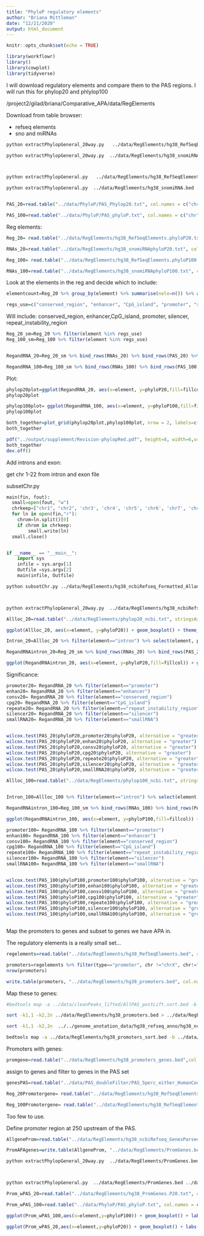 ```yaml
---
title: "PhyloP regulatory elements"
author: "Briana Mittleman"
date: "12/21/2020"
output: html_document
---
```


```r
knitr::opts_chunk$set(echo = TRUE)
```

```r
library(workflowr)
library()
library(cowplot)
library(tidyverse)
```

I will download regulatory elements and compare them to the PAS regions. I will run this for phylop20 and phlylop100

/project2/gilad/briana/Comparative_APA/data/RegElements

Download from table browser:

* refseq elements 
* sno and miRNAs 



```bash


python extractPhylopGeneral_20way.py   ../data/RegElements/hg38_RefSeqElements.bed ../data/RegElements/hg38_RefSeqElements.phyloP20.txt

python extractPhylopGeneral_20way.py  ../data/RegElements/hg38_snomiRNA.bed ../data/RegElements/hg38_snomiRNAphyloP20.txt 



python extractPhylopGeneral.py   ../data/RegElements/hg38_RefSeqElements.bed ../data/RegElements/hg38_RefSeqElements.phyloP100.txt

python extractPhylopGeneral.py  ../data/RegElements/hg38_snomiRNA.bed ../data/RegElements/hg38_snomiRNAphyloP100.txt 



```


```r
PAS_20=read.table("../data/PhyloP/PAS_Phylop20.txt", col.names = c("chr","start","end","PAS", "phyloP20"), stringsAsFactors = F) %>% drop_na() %>% mutate(element="PAS") %>% select(element,phyloP20)

PAS_100=read.table("../data/PhyloP/PAS_phyloP.txt", col.names = c("chr","start","end", "phyloP100"), stringsAsFactors = F) %>% drop_na()  %>%  mutate(element="PAS") %>% select(element,phyloP100)
```

Reg elements:

```r
Reg_20= read.table("../data/RegElements/hg38_RefSeqElements.phyloP20.txt", col.names = c('chr', 'start', 'end', 'element', 'phyloP20' ), header = F, stringsAsFactors = F) %>% drop_na()%>% select(element, phyloP20)

RNAs_20=read.table("../data/RegElements/hg38_snomiRNAphyloP20.txt", col.names = c('chr', 'start', 'end', 'elementName', 'phyloP20' ), header = F, stringsAsFactors = F)%>% mutate(element="smallRNA") %>% drop_na()%>% select(element, phyloP20)

Reg_100= read.table("../data/RegElements/hg38_RefSeqElements.phyloP100.txt", col.names = c('chr', 'start', 'end', 'element', 'phyloP100' ), header = F, stringsAsFactors = F) %>% drop_na()%>% select(element, phyloP100)

RNAs_100=read.table("../data/RegElements/hg38_snomiRNAphyloP100.txt", col.names = c('chr', 'start', 'end', 'element_name', 'phyloP100' ), header = F, stringsAsFactors = F) %>% mutate(element="smallRNA") %>% drop_na() %>% select(element, phyloP100)
```


Look at the elements in the reg and decide which to include: 

```r
elementcount=Reg_20 %>% group_by(element) %>% summarise(nele=n()) %>% arrange(desc(nele))

regs_use=c("conserved_region", "enhancer", "CpG_island", "promoter", "silencer", "repeat_instability_region")
```
Will include: 
conserved_region, enhancer,CpG_island, promoter, silencer, repeat_instability_region

```r
Reg_20_sm=Reg_20 %>% filter(element %in% regs_use)
Reg_100_sm=Reg_100 %>% filter(element %in% regs_use)


RegandRNA_20=Reg_20_sm %>% bind_rows(RNAs_20) %>% bind_rows(PAS_20) %>% mutate(fillcol=ifelse(element=="PAS", "yes", "no"))

RegandRNA_100=Reg_100_sm %>% bind_rows(RNAs_100) %>% bind_rows(PAS_100)%>% mutate(fillcol=ifelse(element=="PAS", "yes", "no"))
```


Plot: 

```r
phylop20plot=ggplot(RegandRNA_20, aes(x=element, y=phyloP20,fill=fillcol)) + geom_boxplot() + theme_classic() + labs(title="Regulatory element conservation", y="PhyloP 20 ways", x="")+ theme(axis.text.x = element_text(angle = 90), legend.position ="none")+ scale_fill_brewer(palette = "RdYlBu")
phylop20plot
```

```r
phylop100plot= ggplot(RegandRNA_100, aes(x=element, y=phyloP100,fill=fillcol)) + geom_boxplot() + theme_classic() + labs(title="Regulatory element conservation", y="PhyloP 100 ways", x="")+ theme(axis.text.x = element_text(angle = 90), legend.position ="none")+ scale_fill_brewer(palette = "RdYlBu")
phylop100plot
```


```r
both_together=plot_grid(phylop20plot,phylop100plot, nrow = 2, labels=c("A", "B"))
both_together
```

```r
pdf("../output/supplement/Revision-phylopRed.pdf", height=8, width=6,useKerning=F)
both_together
dev.off()
```


Add introns and exon:

get chr 1-22 from intron and exon file

subsetChr.py
```python

main(fin, fout):
  small=open(fout, "w")
  chrkeep=["chr1", "chr2", 'chr3', 'chr4', 'chr5', 'chr6', 'chr7', 'chr8', 'chr9', 'chr10', 'chr11', 'chr12', 'chr13', 'chr14', 'chr15', 'chr16', 'chr17', 'chr18', 'chr19', 'chr20', 'chr21','chr22']
  for ln in open(fin,"r"):
    chrom=ln.split()[0]
    if chrom in chrkeep:
        small.write(ln)
  small.close()


if __name__ == "__main__":
    import sys
    infile = sys.argv[1]
    Outfile =sys.argv[2]
    main(infile, Outfile)
```

```bash
python subsetChr.py ../data/RegElements/hg38_ncbiRefseq_Formatted_Allannotation_noSNO.Resort.bed ../data/RegElements/hg38_ncbiRefseq_Formatted_Allannotation_noSNO.Resort.1.22.bed



python extractPhylopGeneral_20way.py  ../data/RegElements/hg38_ncbiRefseq_Formatted_Allannotation_noSNO.Resort.1.22.bed ../data/RegElements/phylop20_ncbi.txt

```

```r
Allloc_20=read.table("../data/RegElements/phylop20_ncbi.txt", stringsAsFactors = F, header = F, col.names = c("chr", "start","end", "name", "phyloP20")) %>% separate(name, into=c("element", "gene"),sep=":") %>% drop_na() 

ggplot(Allloc_20, aes(x=element, y=phyloP20)) + geom_boxplot() + theme_classic()
```

```r
Intron_20=Allloc_20 %>% filter(element=="intron") %>% select(element, phyloP20)

RegandRNAintron_20=Reg_20_sm %>% bind_rows(RNAs_20) %>% bind_rows(PAS_20) %>% bind_rows(Intron_20) %>%  mutate(fillcol=ifelse(element=="PAS", "yes", "no"))

ggplot(RegandRNAintron_20, aes(x=element, y=phyloP20,fill=fillcol)) + geom_boxplot() + theme_classic() + labs(title="Regulatory element conservation", y="PhyloP 20 ways", x="")+ theme(axis.text.x = element_text(angle = 90), legend.position ="none")+ scale_fill_brewer(palette = "RdYlBu")
```
Significance: 
```r
promoter20= RegandRNA_20 %>% filter(element=="promoter")
enhan20= RegandRNA_20 %>% filter(element=="enhancer")
consv20= RegandRNA_20 %>% filter(element=="conserved_region")
cpg20= RegandRNA_20 %>% filter(element=="CpG_island")
repeate20= RegandRNA_20 %>% filter(element=="repeat_instability_region")
silencer20= RegandRNA_20 %>% filter(element=="silencer")
smallRNA20= RegandRNA_20 %>% filter(element=="smallRNA")


wilcox.test(PAS_20$phyloP20,promoter20$phyloP20, alternative = "greater")
wilcox.test(PAS_20$phyloP20,enhan20$phyloP20, alternative = "greater")
wilcox.test(PAS_20$phyloP20,consv20$phyloP20, alternative = "greater")
wilcox.test(PAS_20$phyloP20,cpg20$phyloP20, alternative = "greater")
wilcox.test(PAS_20$phyloP20,repeate20$phyloP20, alternative = "greater")
wilcox.test(PAS_20$phyloP20,silencer20$phyloP20, alternative = "greater")
wilcox.test(PAS_20$phyloP20,smallRNA20$phyloP20, alternative = "greater")


```


```r
Allloc_100=read.table("../data/RegElements/phylop100_ncbi.txt", stringsAsFactors = F, header = F, col.names = c("chr", "start","end", "name", "phyloP100")) %>% separate(name, into=c("element", "gene"),sep=":") %>% drop_na()


Intron_100=Allloc_100 %>% filter(element=="intron") %>% select(element, phyloP100)

RegandRNAintron_100=Reg_100_sm %>% bind_rows(RNAs_100) %>% bind_rows(PAS_100) %>% bind_rows(Intron_100) %>%  mutate(fillcol=ifelse(element=="PAS", "yes", "no"))

ggplot(RegandRNAintron_100, aes(x=element, y=phyloP100,fill=fillcol)) + geom_boxplot() + theme_classic() + labs(title="Regulatory element conservation", y="PhyloP 100 ways", x="")+ theme(axis.text.x = element_text(angle = 90), legend.position ="none")+ scale_fill_brewer(palette = "RdYlBu")
```

```r

promoter100= RegandRNA_100 %>% filter(element=="promoter")
enhan100= RegandRNA_100 %>% filter(element=="enhancer")
consv100= RegandRNA_100 %>% filter(element=="conserved_region")
cpg100= RegandRNA_100 %>% filter(element=="CpG_island")
repeate100= RegandRNA_100 %>% filter(element=="repeat_instability_region")
silencer100= RegandRNA_100 %>% filter(element=="silencer")
smallRNA100= RegandRNA_100 %>% filter(element=="smallRNA")


wilcox.test(PAS_100$phyloP100,promoter100$phyloP100, alternative = "greater")
wilcox.test(PAS_100$phyloP100,enhan100$phyloP100, alternative = "greater")
wilcox.test(PAS_100$phyloP100,consv100$phyloP100, alternative = "greater")
wilcox.test(PAS_100$phyloP100,cpg100$phyloP100, alternative = "greater")
wilcox.test(PAS_100$phyloP100,repeate100$phyloP100, alternative = "greater")
wilcox.test(PAS_100$phyloP100,silencer100$phyloP100, alternative = "greater")
wilcox.test(PAS_100$phyloP100,smallRNA100$phyloP100, alternative = "greater")



```

Map the promoters to genes and subset to genes we have APA in.

The regulatory elements is a really small set... 
```r
regelements=read.table("../data/RegElements/hg38_RefSeqElements.bed", stringsAsFactors = F, col.names = c("chr","start","end", "type", "score", "strand","hardsoft", "hardend","color" ))

promoters=regelements %>% filter(type=="promoter", chr !="chrX", chr!="chrY") %>% select(-hardsoft, -hardend, -color) 
nrow(promoters)

write.table(promoters, "../data/RegElements/hg38_promoters.bed", col.names = F, row.names = F, quote = F,sep="\t")
``` 

Map these to genes:



```bash
#bedtools map -a ../data/cleanPeaks_lifted/AllPAS_postLift.sort.bed -b  ../../genome_anotation_data/hg38_refseq_anno/hg38_ncbiRefseq_Formatted_Allannotation_noSNO.Resort.bed -c 4 -S -o distinct > ../data/cleanPeaks_anno/AllPAS_postLift.sort_LocAnno.bed 

sort -k1,1 -k2,2n ../data/RegElements/hg38_promoters.bed > ../data/RegElements/hg38_promoters_sort.bed

sort -k1,1 -k2,2n  ../../genome_anotation_data/hg38_refseq_anno/hg38_ncbiRefseq_GenesParsed.bed > ../data/RegElements/hg38_ncbiRefseq_GenesParsed_sort.bed

bedtools map -a ../data/RegElements/hg38_promoters_sort.bed -b ../data/RegElements/hg38_ncbiRefseq_GenesParsed_sort.bed -c 4 -s -o distinct > ../data/RegElements/hg38_promoters_genes.bed
```

Promoters with genes:
```r
promgene=read.table("../data/RegElements/hg38_promoters_genes.bed",col.names = c("chr", "start", "end", "element", "score", "strand","gene"),stringsAsFactors = F)
```

assign to genes and filter to genes in the PAS set
```r
genesPAS=read.table("../data/PAS_doubleFilter/PAS_5perc_either_HumanCoord_BothUsage_meta_doubleFilter.txt",header=T,stringsAsFactors = F) %>% select(gene) %>% unique()

Reg_20Promotergene= read.table("../data/RegElements/hg38_RefSeqElements.phyloP20.txt", col.names = c('chr', 'start', 'end', 'element', 'phyloP20' ), header = F, stringsAsFactors = F) %>% inner_join(promgene,by=c("chr", "start", "end", "element")) %>% filter(gene %in% genesPAS$gene)

Reg_100Promotergene= read.table("../data/RegElements/hg38_RefSeqElements.phyloP100.txt", col.names = c('chr', 'start', 'end', 'element', 'phyloP20' ), header = F, stringsAsFactors = F) %>% inner_join(promgene,by=c("chr", "start", "end", "element"))%>% filter(gene %in% genesPAS$gene)


```
Too few to use. 


Define promoter region at 250 upstream of the PAS.

```r
AllgeneProm=read.table("../data/RegElements/hg38_ncbiRefseq_GenesParsed_sort.bed", col.names = c("chr", "start", "end", "gene","score", "strand")) %>% filter(gene %in% genesPAS$gene) %>% mutate(PromStart=ifelse(strand=="+", start-200, end), PromEnd=ifelse(strand=="+", start, end+200)) %>% select(chr, PromStart, PromEnd, gene, score, strand)

PromAPAgenes=write.table(AllgeneProm, "../data/RegElements/PromGenes.bed",col.names = F, row.names = F, quote = F, sep="\t")
```


```bash
python extractPhylopGeneral_20way.py  ../data/RegElements/PromGenes.bed ../data/RegElements/hg38_PromGenes.P20.txt 



python extractPhylopGeneral.py  ../data/RegElements/PromGenes.bed ../data/RegElements/hg38_PromGenes.P100.txt
```


```r
Prom_wPAS_20=read.table("../data/RegElements/hg38_PromGenes.P20.txt", col.names = c("chr","start","end","PAS", "phyloP20"), stringsAsFactors = F) %>% drop_na() %>% mutate(element="Promoter") %>% select(element,phyloP20) %>% bind_rows(PAS_20)

Prom_wPAS_100=read.table("../data/PhyloP/PAS_phyloP.txt", col.names = c("chr","start","end", "phyloP100"), stringsAsFactors = F) %>% drop_na()  %>%  mutate(element="Promoter") %>% select(element,phyloP100) %>% bind_rows(PAS_100)
```


```r

ggplot(Prom_wPAS_100,aes(x=element,y=phyloP100)) + geom_boxplot() + labs(title="PAS vs. promoters for 100 way Phylop")

ggplot(Prom_wPAS_20,aes(x=element,y=phyloP20)) + geom_boxplot() + labs(title="PAS vs. promoters for 20 way Phylop")
```

